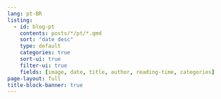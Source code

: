 ```yaml
---
lang: pt-BR
listing:
  - id: blog-pt
    contents: posts/*/pt/*.qmd
    sort: "date desc"
    type: default
    categories: true
    sort-ui: true
    filter-ui: true
    fields: [image, date, title, author, reading-time, categories]
page-layout: full
title-block-banner: true
---
```


::: {#blog-pt}
:::
